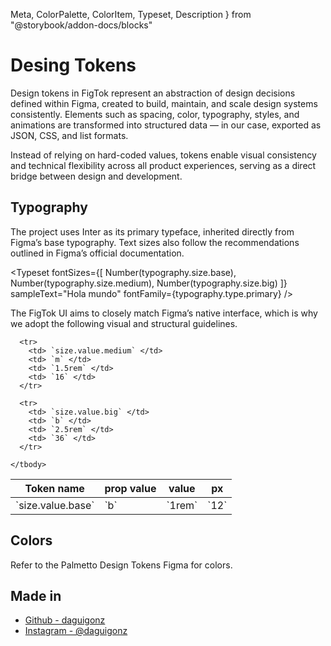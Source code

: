   Meta,
  ColorPalette,
  ColorItem,
  Typeset,
  Description
} from "@storybook/addon-docs/blocks"

<Meta title="Desing Tokens" />

# Desing Tokens

Design tokens in FigTok represent an abstraction of design
decisions defined within Figma, created to build, maintain,
and scale design systems consistently.
Elements such as spacing, color, typography, styles, and animations
are transformed into structured data — in our case, exported
as JSON, CSS, and list formats.

Instead of relying on hard-coded values, tokens enable visual
consistency and technical flexibility across all product experiences,
serving as a direct bridge between design and development.

## Typography

The project uses Inter as its primary typeface, inherited directly
from Figma’s base typography. Text sizes also follow the recommendations
outlined in Figma’s official documentation.

<Typeset
  fontSizes={[
    Number(typography.size.base),
    Number(typography.size.medium),
    Number(typography.size.big)
  ]}
  sampleText="Hola mundo"
  fontFamily={typography.type.primary}
/>

The FigTok UI aims to closely match Figma’s native interface,
which is why we adopt the following visual and structural guidelines.

<Block> 
  <table>
    <thead>
      <tr>
        <th>Token name</th>
        <th>prop value</th>
        <th>value</th>
        <th>px</th>
      </tr>
    </thead>
    <tbody>
      <tr>
        <td> `size.value.base` </td>
        <td> `b` </td>
        <td> `1rem` </td>
        <td> `12` </td>
      </tr>

      <tr>
        <td> `size.value.medium` </td>
        <td> `m` </td>
        <td> `1.5rem` </td>
        <td> `16` </td>
      </tr>

      <tr>
        <td> `size.value.big` </td>
        <td> `b` </td>
        <td> `2.5rem` </td>
        <td> `36` </td>
      </tr>

    </tbody>

  </table>
</Block>

## Colors

Refer to the Palmetto Design Tokens Figma for colors.

<ColorPalette>
  <ColorItem
    title="color.orange"
    subtitle="Branding primary"
    colors={[color.orange]}
  />
  <ColorItem title="color.blue" subtitle="Primary UI" colors={[color.blue]} />
  <ColorItem title="color.purple" subtitle="Purple" colors={[color.purple]} />
  <ColorItem
    title="color.black"
    subtitle="Base color"
    colors={{
      Black: [color.black],
      Grey: [color.grey],
      Smoke: [color.smoke],
      White: [color.white]
    }}
  />
</ColorPalette>

## Made in

- [Github - daguigonz](https://github.com/daguigonz)
- [Instagram - @daguigonz](https://instagram.com/daguigonz)
